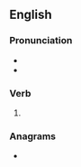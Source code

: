 ==English==

===Pronunciation===
* {{IPA|/ɹiˈmeɪd/|lang=en}}
* {{rhymes|eɪd|lang=en}}

===Verb===
{{head|en|verb form}}

# {{en-past of|remake}}

===Anagrams===
* {{anagrams|en|Madere|Maeder|Meader|dear me|dreame|meader|read me|readme|reamed}}